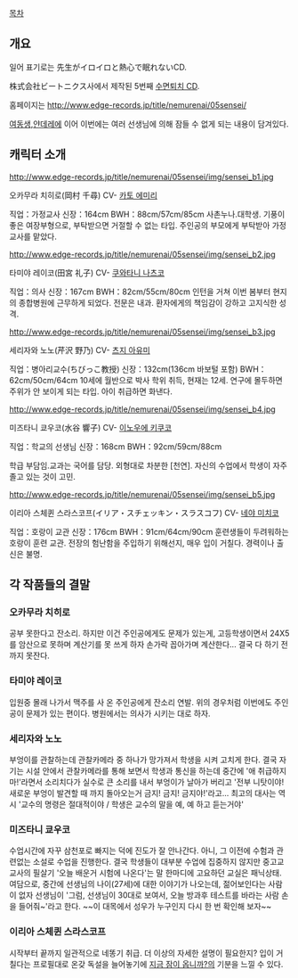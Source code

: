 [[목차]]

== 개요 ==
일어 표기로는 先生がイロイロと熱心で眠れないCD.

株式会社ビートニクス사에서 제작된 5번째 [[수면퇴치 CD]].

홈페이지는 http://www.edge-records.jp/title/nemurenai/05sensei/

[[여동생]],[[얀데레]]에 이어 이번에는 여러 선생님에 의해 잠들 수 없게 되는 내용이 담겨있다.

== 캐릭터 소개 ==
http://www.edge-records.jp/title/nemurenai/05sensei/img/sensei_b1.jpg

오카무라 치히로(岡村 千尋)
CV- [[카토 에미리]]

직업：가정교사
신장：164cm
BWH：88cm/57cm/85cm
사촌누나.대학생.
기풍이 좋은 여장부형으로, 부탁받으면 거절할 수 없는 타입.
주인공의 부모에게 부탁받아 가정교사를 맡았다.

http://www.edge-records.jp/title/nemurenai/05sensei/img/sensei_b2.jpg

타미야 레이코(田宮 礼子)
CV- [[쿠와타니 나츠코]]

직업：의사
신장：167cm
BWH：82cm/55cm/80cm
인턴을 거쳐 이번 봄부터 현지의 종합병원에 근무하게 되었다. 전문은 내과.
환자에게의 책임감이 강하고 고지식한 성격.

http://www.edge-records.jp/title/nemurenai/05sensei/img/sensei_b3.jpg

세리자와 노노(芹沢 野乃)
CV- [[츠지 아유미]]

직업：병아리교수(ちびっこ教授)
신장：132cm(136cm 바보털 포함)
BWH：62cm/50cm/64cm
10세에 월반으로 박사 학위 취득, 현재는 12세.
연구에 몰두하면 주위가 안 보이게 되는 타입. 아이 취급하면 화낸다.

http://www.edge-records.jp/title/nemurenai/05sensei/img/sensei_b4.jpg

미즈타니 쿄우코(水谷 響子)
CV- [[이노우에 키쿠코]]

직업：학교의 선생님
신장：168cm
BWH：92cm/59cm/88cm

학급 부담임.교과는 국어를 담당.
외형대로 차분한 [천연].
자신의 수업에서 학생이 자주 졸고 있는 것이 고민.

http://www.edge-records.jp/title/nemurenai/05sensei/img/sensei_b5.jpg

이리아 스체퀸 스라스코프(イリア・スチェッキン・スラスコフ)
CV- [[네야 미치코]]

직업：호랑이 교관
신장：176cm
BWH：91cm/64cm/90cm
훈련생들이 두려워하는 호랑이 훈련 교관.
전장의 험난함을 주입하기 위해선지, 매우 입이 거칠다.
경력이나 출신은 불명.

== 각 작품들의 결말 ==

=== 오카무라 치히로 ===
공부 못한다고 잔소리. 하지만 이건 주인공에게도 문제가 있는게, 고등학생이면서 24X5를 암산으로 못하며 계산기를 못 쓰게 하자 손가락 꼽아가며 계산한다... 결국 다 하기 전까지 못잔다.

=== 타미야 레이코 ===
입원중 몰래 나가서 맥주를 사 온 주인공에게 잔소리 연발. 위의 경우처럼 이번에도 주인공이 문제가 있는 편이다. 병원에서는 의사가 시키는 대로 하자.

=== 세리자와 노노 ===
부엉이를 관찰하는데 관찰카메라 중 하나가 망가져서 학생을 시켜 고치게 한다. 결국 자기는 시설 안에서 관찰카메라를 통해 보면서 학생과 통신을 하는데 중간에 '애 취급하지 마!'라면서 소리치다가 실수로 큰 소리를 내서 부엉이가 날아가 버리고 '전부 니탓이야! 새로운 부엉이 발견할 때 까지 돌아오는거 금지! 금지! 금지야!'라고...
최고의 대사는 역시 '교수의 명령은 절대적이야 / 학생은 교수의 말을 예, 예 하고 듣는거야'

=== 미즈타니 쿄우코 ===
수업시간에 자꾸 삼천포로 빠지는 덕에 진도가 잘 안나간다. 아니, 그 이전에 수험과 관련없는 소설로 수업을 진행한다. 결국 학생들이 대부분 수업에 집중하지 않지만 중고교 교사의 필살기 '오늘 배운거 시험에 나온다'는 말 한마디에 고요하던 교실은 패닉상태.
여담으로, 중간에 선생님의 나이(27세)에 대한 이야기가 나오는데, 젊어보인다는 사람이 없자 선생님이 '그럼, 선생님이 30대로 보여서, 오늘 방과후 테스트를 바라는 사람 손을 들어줘~'라고 한다. ~~이 대목에서 성우가 누구인지 다시 한 번 확인해 보자~~

=== 이리아 스체퀸 스라스코프 ===
시작부터 끝까지 일관적으로 네똥기 취급. 더 이상의 자세한 설명이 필요한지?
입이 거칠다는 프로필대로 온갖 독설을 늘어놓기에 [[지금 잠이 옵니까?]]의 기분을 느낄 수 있다.
